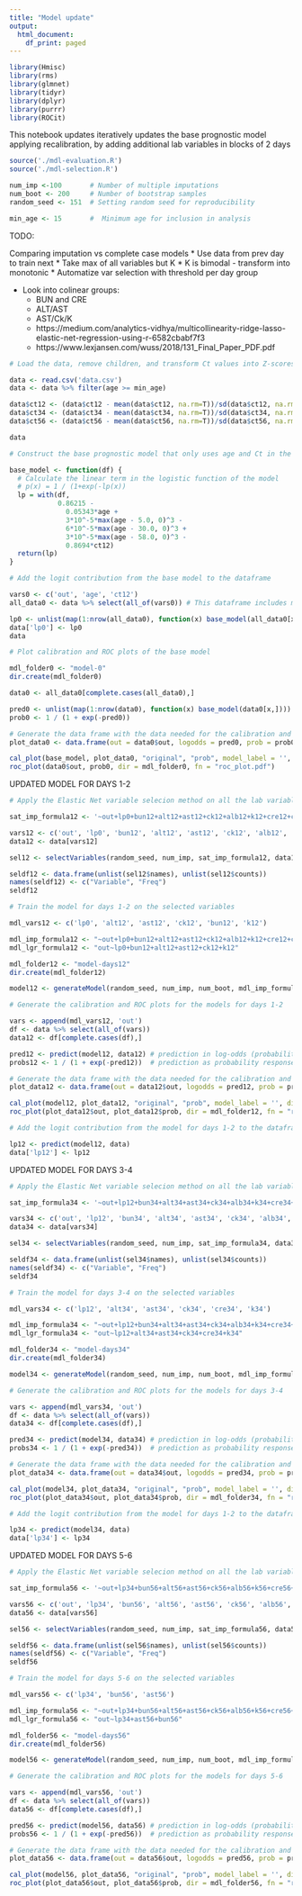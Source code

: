 ```yaml
---
title: "Model update"
output:
  html_document:
    df_print: paged
---
```


```r
library(Hmisc)
library(rms)
library(glmnet)
library(tidyr)
library(dplyr)
library(purrr)
library(ROCit)
```

This notebook updates iteratively updates the base prognostic model applying recalibration, by adding additional lab variables in blocks of 2 days

```r
source('./mdl-evaluation.R')
source('./mdl-selection.R')

num_imp <-100       # Number of multiple imputations
num_boot <- 200     # Number of bootstrap samples
random_seed <- 151  # Setting random seed for reproducibility

min_age <- 15       #  Minimum age for inclusion in analysis
```

TODO:

Comparing imputation vs complete case models
* Use data from prev day to train next
* Take max of all variables but K
* K is bimodal - transform into monotonic
* Automatize var selection with threshold per day group

* Look into colinear groups:
  - BUN and CRE
  - ALT/AST 
  - AST/Ck/K
  - https://medium.com/analytics-vidhya/multicollinearity-ridge-lasso-elastic-net-regression-using-r-6582cbabf7f3
  - https://www.lexjansen.com/wuss/2018/131_Final_Paper_PDF.pdf


```r
# Load the data, remove children, and transform Ct values into Z-scores

data <- read.csv('data.csv')
data <- data %>% filter(age >= min_age)

data$ct12 <- (data$ct12 - mean(data$ct12, na.rm=T))/sd(data$ct12, na.rm=T)
data$ct34 <- (data$ct34 - mean(data$ct34, na.rm=T))/sd(data$ct34, na.rm=T)
data$ct56 <- (data$ct56 - mean(data$ct56, na.rm=T))/sd(data$ct56, na.rm=T)

data
```

```r
# Construct the base prognostic model that only uses age and Ct in the first 48 hours

base_model <- function(df) {
  # Calculate the linear term in the logistic function of the model
  # p(x) = 1 / (1+exp(-lp(x))
  lp = with(df, 
            0.86215 - 
              0.05343*age + 
              3*10^-5*max(age - 5.0, 0)^3 - 
              6*10^-5*max(age - 30.0, 0)^3 + 
              3*10^-5*max(age - 58.0, 0)^3 - 
              0.8694*ct12)
  return(lp)
}
```

```r
# Add the logit contribution from the base model to the dataframe

vars0 <- c('out', 'age', 'ct12')
all_data0 <- data %>% select(all_of(vars0)) # This dataframe includes missing entries

lp0 <- unlist(map(1:nrow(all_data0), function(x) base_model(all_data0[x,])))
data['lp0'] <- lp0
data
```


```r
# Plot calibration and ROC plots of the base model

mdl_folder0 <- "model-0"
dir.create(mdl_folder0)

data0 <- all_data0[complete.cases(all_data0),]

pred0 <- unlist(map(1:nrow(data0), function(x) base_model(data0[x,]))) # prediction in log-odds (probabilities on logit scale)
prob0 <- 1 / (1 + exp(-pred0))                                         # prediction as probability response

# Generate the data frame with the data needed for the calibration and ROC plots
plot_data0 <- data.frame(out = data0$out, logodds = pred0, prob = prob0)

cal_plot(base_model, plot_data0, "original", "prob", model_label = '', dir = mdl_folder0, fn = "cal_plot.pdf")
roc_plot(data0$out, prob0, dir = mdl_folder0, fn = "roc_plot.pdf")
```

UPDATED MODEL FOR DAYS 1-2

```r
# Apply the Elastic Net variable selecion method on all the lab variables available for days 1-2

sat_imp_formula12 <- '~out+lp0+bun12+alt12+ast12+ck12+alb12+k12+cre12+crp12'

vars12 <- c('out', 'lp0', 'bun12', 'alt12', 'ast12', 'ck12', 'alb12', 'k12', 'cre12', 'crp12')
data12 <- data[vars12]

sel12 <- selectVariables(random_seed, num_imp, sat_imp_formula12, data12, TRUE)

seldf12 <- data.frame(unlist(sel12$names), unlist(sel12$counts))
names(seldf12) <- c("Variable", "Freq")
seldf12
```

```r
# Train the model for days 1-2 on the selected variables

mdl_vars12 <- c('lp0', 'alt12', 'ast12', 'ck12', 'bun12', 'k12')

mdl_imp_formula12 <- "~out+lp0+bun12+alt12+ast12+ck12+alb12+k12+cre12+crp12"
mdl_lgr_formula12 <- "out~lp0+bun12+alt12+ast12+ck12+k12"

mdl_folder12 <- "model-days12"
dir.create(mdl_folder12)

model12 <- generateModel(random_seed, num_imp, num_boot, mdl_imp_formula12, mdl_lgr_formula12, data, mdl_vars12, mdl_folder12)
```

```r
# Generate the calibration and ROC plots for the models for days 1-2

vars <- append(mdl_vars12, 'out')
df <- data %>% select(all_of(vars))
data12 <- df[complete.cases(df),]

pred12 <- predict(model12, data12) # prediction in log-odds (probabilities on logit scale)
probs12 <- 1 / (1 + exp(-pred12))  # prediction as probability response

# Generate the data frame with the data needed for the calibration and ROC plots
plot_data12 <- data.frame(out = data12$out, logodds = pred12, prob = probs12)

cal_plot(model12, plot_data12, "original", "prob", model_label = '', dir = mdl_folder12, fn = "cal_plot.pdf")
roc_plot(plot_data12$out, plot_data12$prob, dir = mdl_folder12, fn = "roc_plot.pdf")
```


```r
# Add the logit contribution from the model for days 1-2 to the dataframe

lp12 <- predict(model12, data)
data['lp12'] <- lp12
```

UPDATED MODEL FOR DAYS 3-4

```r
# Apply the Elastic Net variable selecion method on all the lab variables available for days 3-4

sat_imp_formula34 <- '~out+lp12+bun34+alt34+ast34+ck34+alb34+k34+cre34+crp34'

vars34 <- c('out', 'lp12', 'bun34', 'alt34', 'ast34', 'ck34', 'alb34', 'k34', 'cre34', 'crp34')
data34 <- data[vars34]

sel34 <- selectVariables(random_seed, num_imp, sat_imp_formula34, data34, TRUE)

seldf34 <- data.frame(unlist(sel34$names), unlist(sel34$counts))
names(seldf34) <- c("Variable", "Freq")
seldf34
```

```r
# Train the model for days 3-4 on the selected variables

mdl_vars34 <- c('lp12', 'alt34', 'ast34', 'ck34', 'cre34', 'k34')

mdl_imp_formula34 <- "~out+lp12+bun34+alt34+ast34+ck34+alb34+k34+cre34+crp34"
mdl_lgr_formula34 <- "out~lp12+alt34+ast34+ck34+cre34+k34"

mdl_folder34 <- "model-days34"
dir.create(mdl_folder34)

model34 <- generateModel(random_seed, num_imp, num_boot, mdl_imp_formula34, mdl_lgr_formula34, data, mdl_vars34, mdl_folder34)
```

```r
# Generate the calibration and ROC plots for the models for days 3-4

vars <- append(mdl_vars34, 'out')
df <- data %>% select(all_of(vars))
data34 <- df[complete.cases(df),]

pred34 <- predict(model34, data34) # prediction in log-odds (probabilities on logit scale)
probs34 <- 1 / (1 + exp(-pred34))  # prediction as probability response

# Generate the data frame with the data needed for the calibration and ROC plots
plot_data34 <- data.frame(out = data34$out, logodds = pred34, prob = probs34)

cal_plot(model34, plot_data34, "original", "prob", model_label = '', dir = mdl_folder34, fn = "cal_plot.pdf")
roc_plot(plot_data34$out, plot_data34$prob, dir = mdl_folder34, fn = "roc_plot.pdf")
```

```r
# Add the logit contribution from the model for days 1-2 to the dataframe

lp34 <- predict(model34, data)
data['lp34'] <- lp34
```

UPDATED MODEL FOR DAYS 5-6

```r
# Apply the Elastic Net variable selecion method on all the lab variables available for days 5-6

sat_imp_formula56 <- '~out+lp34+bun56+alt56+ast56+ck56+alb56+k56+cre56+crp56'

vars56 <- c('out', 'lp34', 'bun56', 'alt56', 'ast56', 'ck56', 'alb56', 'k56', 'cre56', 'crp56')
data56 <- data[vars56]

sel56 <- selectVariables(random_seed, num_imp, sat_imp_formula56, data56, TRUE)

seldf56 <- data.frame(unlist(sel56$names), unlist(sel56$counts))
names(seldf56) <- c("Variable", "Freq")
seldf56
```

```r
# Train the model for days 5-6 on the selected variables

mdl_vars56 <- c('lp34', 'bun56', 'ast56')

mdl_imp_formula56 <- "~out+lp34+bun56+alt56+ast56+ck56+alb56+k56+cre56+crp56"
mdl_lgr_formula56 <- "out~lp34+ast56+bun56"

mdl_folder56 <- "model-days56"
dir.create(mdl_folder56)

model56 <- generateModel(random_seed, num_imp, num_boot, mdl_imp_formula56, mdl_lgr_formula56, data, mdl_vars56, mdl_folder56)
```

```r
# Generate the calibration and ROC plots for the models for days 5-6

vars <- append(mdl_vars56, 'out')
df <- data %>% select(all_of(vars))
data56 <- df[complete.cases(df),]

pred56 <- predict(model56, data56) # prediction in log-odds (probabilities on logit scale)
probs56 <- 1 / (1 + exp(-pred56))  # prediction as probability response

# Generate the data frame with the data needed for the calibration and ROC plots
plot_data56 <- data.frame(out = data56$out, logodds = pred56, prob = probs56)

cal_plot(model56, plot_data56, "original", "prob", model_label = '', dir = mdl_folder56, fn = "cal_plot.pdf")
roc_plot(plot_data56$out, plot_data56$prob, dir = mdl_folder56, fn = "roc_plot.pdf")
```